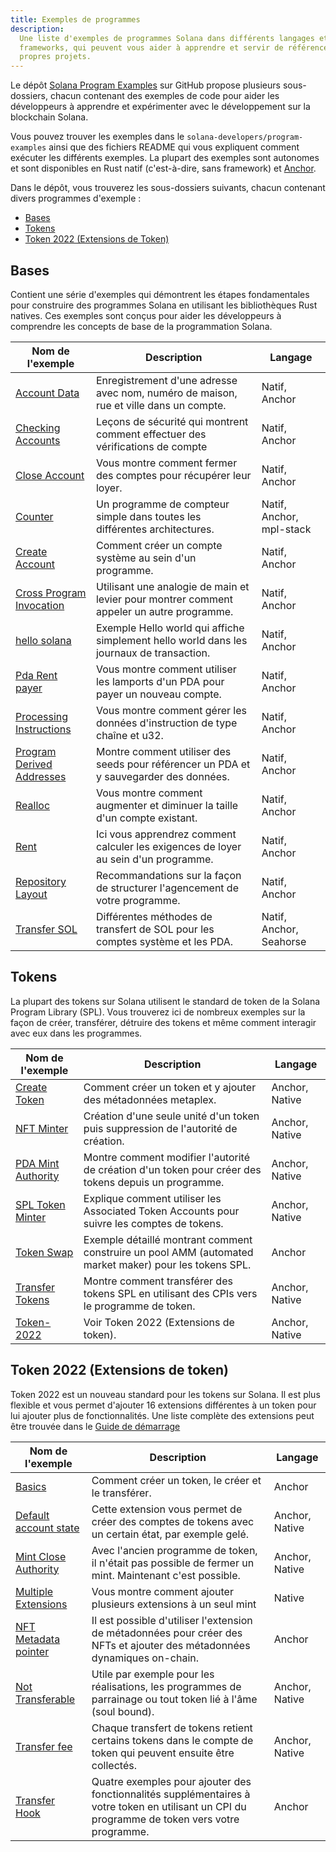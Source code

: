```yaml
---
title: Exemples de programmes
description:
  Une liste d'exemples de programmes Solana dans différents langages et
  frameworks, qui peuvent vous aider à apprendre et servir de référence pour vos
  propres projets.
---
```


Le dépôt
[Solana Program Examples](https://github.com/solana-developers/program-examples)
sur GitHub propose plusieurs sous-dossiers, chacun contenant des exemples de
code pour aider les développeurs à apprendre et expérimenter avec le
développement sur la blockchain Solana.

Vous pouvez trouver les exemples dans le `solana-developers/program-examples`
ainsi que des fichiers README qui vous expliquent comment exécuter les
différents exemples. La plupart des exemples sont autonomes et sont disponibles
en Rust natif (c'est-à-dire, sans framework) et
[Anchor](https://www.anchor-lang.com/docs/installation).

Dans le dépôt, vous trouverez les sous-dossiers suivants, chacun contenant
divers programmes d'exemple :

- [Bases](#basics)
- [Tokens](#tokens)
- [Token 2022 (Extensions de Token)](#token-2022-token-extensions)

## Bases

Contient une série d'exemples qui démontrent les étapes fondamentales pour
construire des programmes Solana en utilisant les bibliothèques Rust natives.
Ces exemples sont conçus pour aider les développeurs à comprendre les concepts
de base de la programmation Solana.

| Nom de l'exemple                                                                                                              | Description                                                                               | Langage                  |
| ----------------------------------------------------------------------------------------------------------------------------- | ----------------------------------------------------------------------------------------- | ------------------------ |
| [Account Data](https://github.com/solana-developers/program-examples/tree/main/basics/account-data)                           | Enregistrement d'une adresse avec nom, numéro de maison, rue et ville dans un compte.     | Natif, Anchor            |
| [Checking Accounts](https://github.com/solana-developers/program-examples/tree/main/basics/checking-accounts)                 | Leçons de sécurité qui montrent comment effectuer des vérifications de compte             | Natif, Anchor            |
| [Close Account](https://github.com/solana-developers/program-examples/tree/main/basics/close-account)                         | Vous montre comment fermer des comptes pour récupérer leur loyer.                         | Natif, Anchor            |
| [Counter](https://github.com/solana-developers/program-examples/tree/main/basics/counter)                                     | Un programme de compteur simple dans toutes les différentes architectures.                | Natif, Anchor, mpl-stack |
| [Create Account](https://github.com/solana-developers/program-examples/tree/main/basics/create-account)                       | Comment créer un compte système au sein d'un programme.                                   | Natif, Anchor            |
| [Cross Program Invocation](https://github.com/solana-developers/program-examples/tree/main/basics/cross-program-invocation)   | Utilisant une analogie de main et levier pour montrer comment appeler un autre programme. | Natif, Anchor            |
| [hello solana](https://github.com/solana-developers/program-examples/tree/main/basics/hello-solana)                           | Exemple Hello world qui affiche simplement hello world dans les journaux de transaction.  | Natif, Anchor            |
| [Pda Rent payer](https://github.com/solana-developers/program-examples/tree/main/basics/pda-rent-payer)                       | Vous montre comment utiliser les lamports d'un PDA pour payer un nouveau compte.          | Natif, Anchor            |
| [Processing Instructions](https://github.com/solana-developers/program-examples/tree/main/basics/processing-instructions)     | Vous montre comment gérer les données d'instruction de type chaîne et u32.                | Natif, Anchor            |
| [Program Derived Addresses](https://github.com/solana-developers/program-examples/tree/main/basics/program-derived-addresses) | Montre comment utiliser des seeds pour référencer un PDA et y sauvegarder des données.    | Natif, Anchor            |
| [Realloc](https://github.com/solana-developers/program-examples/tree/main/basics/realloc)                                     | Vous montre comment augmenter et diminuer la taille d'un compte existant.                 | Natif, Anchor            |
| [Rent](https://github.com/solana-developers/program-examples/tree/main/basics/rent)                                           | Ici vous apprendrez comment calculer les exigences de loyer au sein d'un programme.       | Natif, Anchor            |
| [Repository Layout](https://github.com/solana-developers/program-examples/tree/main/basics/repository-layout)                 | Recommandations sur la façon de structurer l'agencement de votre programme.               | Natif, Anchor            |
| [Transfer SOL](https://github.com/solana-developers/program-examples/tree/main/basics/transfer-sol)                           | Différentes méthodes de transfert de SOL pour les comptes système et les PDA.             | Natif, Anchor, Seahorse  |

## Tokens

La plupart des tokens sur Solana utilisent le standard de token de la Solana
Program Library (SPL). Vous trouverez ici de nombreux exemples sur la façon de
créer, transférer, détruire des tokens et même comment interagir avec eux dans
les programmes.

| Nom de l'exemple                                                                                                | Description                                                                                            | Langage        |
| --------------------------------------------------------------------------------------------------------------- | ------------------------------------------------------------------------------------------------------ | -------------- |
| [Create Token](https://github.com/solana-developers/program-examples/tree/main/tokens/create-token)             | Comment créer un token et y ajouter des métadonnées metaplex.                                          | Anchor, Native |
| [NFT Minter](https://github.com/solana-developers/program-examples/tree/main/tokens/nft-minter)                 | Création d'une seule unité d'un token puis suppression de l'autorité de création.                      | Anchor, Native |
| [PDA Mint Authority](https://github.com/solana-developers/program-examples/tree/main/tokens/pda-mint-authority) | Montre comment modifier l'autorité de création d'un token pour créer des tokens depuis un programme.   | Anchor, Native |
| [SPL Token Minter](https://github.com/solana-developers/program-examples/tree/main/tokens/spl-token-minter)     | Explique comment utiliser les Associated Token Accounts pour suivre les comptes de tokens.             | Anchor, Native |
| [Token Swap](https://github.com/solana-developers/program-examples/tree/main/tokens/token-swap)                 | Exemple détaillé montrant comment construire un pool AMM (automated market maker) pour les tokens SPL. | Anchor         |
| [Transfer Tokens](https://github.com/solana-developers/program-examples/tree/main/tokens/transfer-tokens)       | Montre comment transférer des tokens SPL en utilisant des CPIs vers le programme de token.             | Anchor, Native |
| [Token-2022](https://github.com/solana-developers/program-examples/tree/main/tokens/token-2022)                 | Voir Token 2022 (Extensions de token).                                                                 | Anchor, Native |

## Token 2022 (Extensions de token)

Token 2022 est un nouveau standard pour les tokens sur Solana. Il est plus
flexible et vous permet d'ajouter 16 extensions différentes à un token pour lui
ajouter plus de fonctionnalités. Une liste complète des extensions peut être
trouvée dans le
[Guide de démarrage](/developers/guides/token-extensions/getting-started)

| Nom de l'exemple                                                                                                                 | Description                                                                                                                                    | Langage        |
| -------------------------------------------------------------------------------------------------------------------------------- | ---------------------------------------------------------------------------------------------------------------------------------------------- | -------------- |
| [Basics](https://github.com/solana-developers/program-examples/tree/main/tokens/token-2022/basics/anchor)                        | Comment créer un token, le créer et le transférer.                                                                                             | Anchor         |
| [Default account state](https://github.com/solana-developers/program-examples/tree/main/tokens/token-2022/default-account-state) | Cette extension vous permet de créer des comptes de tokens avec un certain état, par exemple gelé.                                             | Anchor, Native |
| [Mint Close Authority](https://github.com/solana-developers/program-examples/tree/main/tokens/token-2022/mint-close-authority)   | Avec l'ancien programme de token, il n'était pas possible de fermer un mint. Maintenant c'est possible.                                        | Anchor, Native |
| [Multiple Extensions](https://github.com/solana-developers/program-examples/tree/main/tokens/token-2022/multiple-extensions)     | Vous montre comment ajouter plusieurs extensions à un seul mint                                                                                | Native         |
| [NFT Metadata pointer](https://github.com/solana-developers/program-examples/tree/main/tokens/token-2022/nft-meta-data-pointer)  | Il est possible d'utiliser l'extension de métadonnées pour créer des NFTs et ajouter des métadonnées dynamiques on-chain.                      | Anchor         |
| [Not Transferable](https://github.com/solana-developers/program-examples/tree/main/tokens/token-2022/non-transferable)           | Utile par exemple pour les réalisations, les programmes de parrainage ou tout token lié à l'âme (soul bound).                                  | Anchor, Native |
| [Transfer fee](https://github.com/solana-developers/program-examples/tree/main/tokens/token-2022/transfer-fee)                   | Chaque transfert de tokens retient certains tokens dans le compte de token qui peuvent ensuite être collectés.                                 | Anchor, Native |
| [Transfer Hook](https://github.com/solana-developers/program-examples/tree/main/tokens/token-2022/transfer-hook)                 | Quatre exemples pour ajouter des fonctionnalités supplémentaires à votre token en utilisant un CPI du programme de token vers votre programme. | Anchor         |
